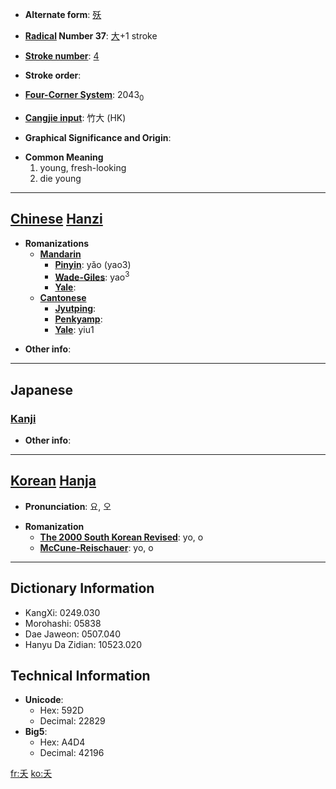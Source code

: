 * '''Alternate form''': [[殀]]

* '''[[Wiktionary:Chinese radical index| Radical]] Number 37''': [[Wiktionary:Chinese radical index 大|大]]+1 stroke

* '''[[Wiktionary:Chinese total strokes index|Stroke number]]''': [[Wiktionary:Chinese total strokes index 4|4]]

* '''Stroke order''': 

* '''[[Wiktionary:Chinese four corner index|Four-Corner System]]''': 2043<sub>0</sub>

* '''[[Wiktionary:Chinese Cangjie index|Cangjie input]]''': 竹大 (HK)

* '''Graphical Significance and Origin''': 

* '''Common Meaning'''
*#young, fresh-looking
*# die young


----

== [[Chinese]] [[Hanzi]] ==

* '''Romanizations'''
** '''[[Mandarin]]'''
*** '''[[Pinyin]]''': yǎo (yao3)
*** '''[[Wade-Giles]]''': yao<sup>3</sup>
*** '''[[Yale]]''': 
** '''[[Cantonese]]'''
*** '''[[Jyutping]]''':
*** '''[[Penkyamp]]''': 
*** '''[[Yale]]''': yiu1

* '''Other info''': 

----

==Japanese==
===[[Kanji]]===
{{kanji|on readings=[[よう]] (yō), [[おう]] (ō), [[か]] (ka)
|kun readings=[[わかい]] (wakai), [[わざわい]] (wazawai), [[わかじに]] (wakajini)
}}

* '''Other info''':  

----

== [[Korean]] [[Hanja]] ==

* '''Pronunciation''': 요, 오

* '''Romanization'''
** '''[[The 2000 South Korean Revised Romanization|The 2000 South Korean Revised]]''': yo, o
** '''[[McCune-Reischauer]]''': yo, o

----

== Dictionary Information ==

* KangXi: 0249.030
* Morohashi: 05838
* Dae Jaweon: 0507.040
* Hanyu Da Zidian: 10523.020

== Technical Information ==

* '''Unicode''':
** Hex: 592D
** Decimal: 22829
* '''Big5''':
** Hex: A4D4
** Decimal: 42196

[[fr:夭]]
[[ko:夭]]